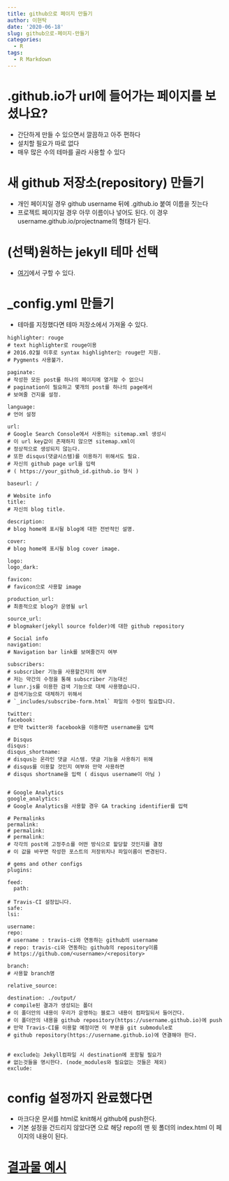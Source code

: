 ```yaml
---
title: github으로 페이지 만들기
author: 이현탁
date: '2020-06-18'
slug: github으로-페이지-만들기
categories:
  - R
tags:
  - R Markdown
---
```


# .github.io가 url에 들어가는 페이지를 보셨나요?
 - 간단하게 만들 수 있으면서 깔끔하고 아주 편하다
 - 설치할 필요가 따로 없다
 - 매우 많은 수의 테마를 골라 사용할 수 있다
 
# 새 github 저장소(repository) 만들기
 - 개인 페이지일 경우 github username 뒤에 .github.io 붙여 이름을 짓는다
 - 프로젝트 페이지일 경우 아무 이름이나 넣어도 된다. 이 경우 username.github.io/projectname의 형태가 된다.
 
# (선택)원하는 jekyll 테마 선택
 - [여기](https://github.com/topics/jekyll-theme)에서 구할 수 있다.
 
# _config.yml 만들기
 - 테마를 지정했다면 테마 저장소에서 가져올 수 있다.
```
highlighter: rouge
# text highlighter로 rouge이용
# 2016.02월 이후로 syntax highlighter는 rouge만 지원.
# Pygments 사용불가.

paginate: 
# 작성한 모든 post를 하나의 페이지에 열거할 수 없으니
# pagination이 필요하고 몇개의 post를 하나의 page에서
# 보여줄 건지를 설정.

language: 
# 언어 설정

url:
# Google Search Console에서 사용하는 sitemap.xml 생성시
# 이 url key값이 존재하지 않으면 sitemap.xml이
# 정상적으로 생성되지 않는다.
# 또한 disqus(댓글시스템)를 이용하기 위해서도 필요.
# 자신의 github page url을 입력
# ( https://your_github_id.github.io 형식 )

baseurl: /

# Website info
title:
# 자신의 blog title.

description:
# blog home에 표시될 blog에 대한 전반적인 설명.

cover:
# blog home에 표시될 blog cover image.

logo:
logo_dark:

favicon:
# favicon으로 사용할 image

production_url:
# 최종적으로 blog가 운영될 url

source_url:
# blogmaker(jekyll source folder)에 대한 github repository

# Social info
navigation:
# Navigation bar link를 보여줄건지 여부

subscribers:
# subscriber 기능을 사용할건지의 여부
# 저는 약간의 수정을 통해 subscriber 기능대신
# lunr.js를 이용한 검색 기능으로 대체 사용했습니다.
# 검색기능으로 대체하기 위해서
# `_includes/subscribe-form.html` 파일의 수정이 필요합니다.

twitter:
facebook:
# 만약 twitter와 facebook을 이용하면 username을 입력

# Disqus
disqus: 
disqus_shortname: 
# disqus는 온라인 댓글 시스템. 댓글 기능을 사용하기 위해
# disqus를 이용할 것인지 여부와 만약 사용하면
# disqus shortname을 입력 ( disqus username이 아님 )


# Google Analytics
google_analytics:
# Google Analytics을 사용할 경우 GA tracking identifier를 입력

# Permalinks
permalink:
# permalink:
# permalink:
# 각각의 post에 고정주소를 어떤 방식으로 할당할 것인지를 결정
# 이 값을 바꾸면 작성한 포스트의 저장위치나 파일이름이 변경된다.

# gems and other configs
plugins: 

feed:
  path: 

# Travis-CI 설정입니다.
safe:
lsi: 

username:
repo:
# username : travis-ci와 연동하는 github의 username
# repo: travis-ci와 연동하는 github의 repository이름
# https://github.com/<username>/<repository>

branch:
# 사용할 branch명

relative_source:

destination: ./output/
# compile된 결과가 생성되는 폴더
# 이 폴더안의 내용이 우리가 운영하는 블로그 내용이 컴파일되서 들어간다.
# 이 폴더안의 내용을 github repository(https://username.github.io)에 push
# 만약 Travis-CI를 이용할 예정이면 이 부분을 git submodule로
# github repository(https://username.github.io)에 연결해야 한다.


# exclude는 Jekyll컴파일 시 destination에 포함될 필요가
# 없는것들을 명시한다. (node_modules와 필요없는 것들은 제외)
exclude:
```

# config 설정까지 완료했다면
 - 마크다운 문서를 html로 knit해서 github에 push한다.
 - 기본 설정을 건드리지 않았다면 으로 해당 repo의 맨 윗 폴더의 index.html 이 페이지의 내용이 된다.



 
# [결과물 예시](https://11aw1iet.github.io/rhino/)